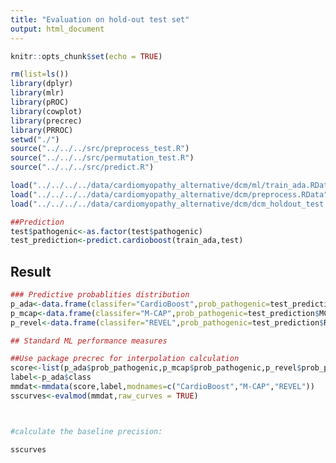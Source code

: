 ```yaml
---
title: "Evaluation on hold-out test set"
output: html_document
---
```


```r
knitr::opts_chunk$set(echo = TRUE)
```


```r
rm(list=ls())
library(dplyr)
library(mlr)
library(pROC)
library(cowplot)
library(precrec)
library(PRROC)
setwd("./")
source("../../../src/preprocess_test.R")
source("../../../src/permutation_test.R")
source("../../../src/predict.R")

load("../../../../data/cardiomyopathy_alternative/dcm/ml/train_ada.RData")
load("../../../../data/cardiomyopathy_alternative/dcm/preprocess.RData")
load("../../../../data/cardiomyopathy_alternative/dcm/dcm_holdout_test.RData")

```


```r
##Prediction
test$pathogenic<-as.factor(test$pathogenic)
test_prediction<-predict.cardioboost(train_ada,test)
```

## Result


```r
### Predictive probablities distribution
p_ada<-data.frame(classifer="CardioBoost",prob_pathogenic=test_prediction$pathogenicity,class=test_prediction$pathogenic)
p_mcap<-data.frame(classifer="M-CAP",prob_pathogenic=test_prediction$MCAP,class=test_prediction$pathogenic)
p_revel<-data.frame(classifer="REVEL",prob_pathogenic=test_prediction$REVEL,class=test_prediction$pathogenic)

## Standard ML performance measures

##Use package precrec for interpolation calculation
score<-list(p_ada$prob_pathogenic,p_mcap$prob_pathogenic,p_revel$prob_pathogenic)
label<-p_ada$class
mmdat<-mmdata(score,label,modnames=c("CardioBoost","M-CAP","REVEL"))
sscurves<-evalmod(mmdat,raw_curves = TRUE)



#calculate the baseline precision: 

sscurves

```